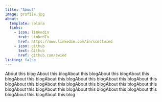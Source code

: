 ```yaml
---
title: "About"
image: profile.jpg
about:
  template: solana
  links:
    - icon: linkedin
      text: LinkedIn
      href: https://www.linkedin.com/in/scottwied
    - icon: github
      text: Github
      href: github.com/swied
listing: false
---
```


About this blog About this blogAbout this blogAbout this blogAbout this blogAbout this blogAbout this blogAbout this blogAbout this blogAbout this blogAbout this blogAbout this blogAbout this blogAbout this blogAbout this blogAbout this blogAbout this blogAbout this blogAbout this blogAbout this blogAbout this blogAbout this blog
